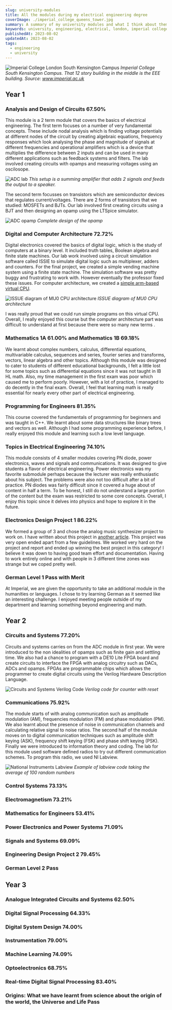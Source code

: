 ```yaml
---
slug: university-modules
title: All the modules during my electrical engineering degree
coverImage: ./imperial_college_queens_tower.jpg
summary: A summary of my university modules and what I think about them.
keywords: university, engineering, electrical, london, imperial college london
publishedAt: 2023-08-02
updatedAt: 2023-08-02
tags: 
  - engineering
  - university
---
```


![Imperial College London South Kensington Campus](./imperial_college_queens_tower.jpg)
*Imperial College South Kensington Campus. That 12 story building in the middle is the EEE building. Source: www.imperial.ac.uk*

## Year 1
### Analysis and Design of Circuits 67.50%
This module is a 2 term module that covers the basics of electrical engineering. The first term focuses on a number of very fundamental concepts. These include  nodal analysis which is finding voltage potentials at different nodes of the circuit by creating algebraic equations, frequency responses which look analysing the phase and magnitude of signals at different frequencies and operational amplifiers which is a device that multiplies the difference between 2 inputs and can be used in many different applications such as feedback systems and filters. The lab involved creating circuits with opamps and measuring voltages using an oscilosope.

 ![ADC lab](./analysis_and_design.png) 
 *This setup is a summing amplifier that adds 2 signals and feeds the output to a speaker.*
 
 The second term focusses on transistors which are semiconductor devices that regulates current/voltages. There are 2 forms of transistors that we studied: MOSFETs and BJTs. Our lab involved first creating circuits using a BJT and then designing an opamp using the LTSpice simulator.

 ![ADC opamp](./analysis_and_design_opamp.png)
 *Complete design of the opamp*

### Digital and Computer Architecture 72.72%
Digital electronics covered the basics of digital logic, which is the study of computers at a binary level. It included truth tables, Boolean algebra and finite state machines. Our lab work involved using a circuit simulation software called ISSIE to simulate digital logic such as multiplexer, adders and counters. For the final project, we created a simple vending machine system using a finite state machine. The simulation software was pretty buggy and frustrating to work with. However eventually the professor fixed these issues. For computer architecture, we created a [simple arm-based virtual CPU](https://intranet.ee.ic.ac.uk/t.clarke/arch/deca/). 

![ISSUE diagram of MU0 CPU architecture](./DECA_MU0.png) *ISSUE diagram of MU0 CPU architecture* 

I was really proud that we could run simple programs on this virtual CPU. Overall, I really enjoyed this course but the computer architecture part was difficult to understand at first because there were so many new terms .

### Mathematics 1A 61.00% and Mathematics 1B 69.18%
We learnt about complex numbers, calculus, differential equations, multivariable calculus, sequences and series, fourier series and transforms, vectors, linear algebra and other topics. Although this module was designed to cater to students of different educational backgrounds, I felt a little lost for some topics such as differential equations since it was not taught in IB HL math. Also, my time management in the first exam was poor which caused me to perform poorly. However, with a lot of practice, I managed to do decently in the final exam. Overall, I feel that learning math is really essential for nearly every other part of electrical engineering.

### Programming for Engineers 81.35%
This course covered the fundamentals of programming for beginners and was taught in C++. We learnt about some data structures like binary trees and vectors as well. Although I had some programming experience before, I really enjoyed this module and learning such a low level language.

### Topics in Electrical Engineering 74.10%
This module consists of 4 smaller modules covering PN diode, power electronics, waves and signals and communications. It was designed to give students a flavor of electrical engineering. Power electronics was my favorite submodule perhaps because the lecturer was really enthusiastic about his subject. The problems were also not too difficult after a bit of practice. PN diodes was fairly difficult since it covered a huge about of content in half a term. To be honest, I still do not understand a large portion of the content but the exam was restricted to some core concepts. Overall, I enjoy this topic since it delves into physics and hope to explore it in the future.

### Electronics Design Project 1 86.22%
We formed a group of 3 and chose the analog music synthesizer project to work on. I have written about this project in [another article](/project/analog-music-synthesizer-simulation). This project was very open ended apart from a few guidelines. We worked very hard on the project and report and ended up winning the best project in this category! I believe it was down to having good team effort and documentation. Having to work entirely online and with people in 3 different time zones was strange but we coped pretty well.

### German Level 1 Pass with Merit
At Imperial, we are given the opportunity to take an additional module in the humanities or languages. I chose to try learning German as it seemed like an interesting challenge. I enjoyed meeting people outside of my department and learning something beyond engineering and math. 

## Year 2
### Circuits and Systems 77.20%
Circuits and systems carries on from the ADC module in first year. We were introduced to the non idealities of opamps such as finite gain and settling time. We also had a chance to program with a DE10 Lite FPGA board and create circuits to interface the FPGA with analog circuitry such as DACs, ADCs and opamps. FPGAs are programmable chips which allows the programmer to create digital circuits using the Verilog Hardware Description Language.

![Circuits and Systems Verilog Code](./CnS_Verilog.png)
*Verilog code for counter with reset*

### Communications 75.92%
The module starts of with analog communication such as amplitude modulation (AM), frequencies modulation (FM) and phase modulation (PM). We also learnt about the presence of noise in communication channels and calculating relative signal to noise ratios. The second half of the module moves on to digital communication techniques such as amplitude shift keying (ASK), frequency shift keying (FSK) and phase shift keying (PSK). Finally we were introduced to information theory and coding. The lab for this module used software defined radios to try out different communication schemes. To program this radio, we used NI Labview.

![National Instruments Labview](./Comm_Labview.png)
*Example of labview code taking the average of 100 random numbers*

### Control Systems 73.13%

### Electromagnetism 73.21%
### Mathematics for Engineers 53.41%
### Power Electronics and Power Systems 71.09%
### Signals and Systems 69.09%
### Engineering Design Project 2 79.45%
### German Level 2 Pass

## Year 3
### Analogue Integrated Circuits and Systems 62.50%
### Digital Signal Processing 64.33%
### Digital System Design 74.00%
### Instrumentation 79.00%
### Machine Learning 74.09%
### Optoelectronics 68.75%
### Real-time Digital Signal Processing 83.40%
### Origins: What we have learnt from science about the origin of the world, the Universe and Life Pass


